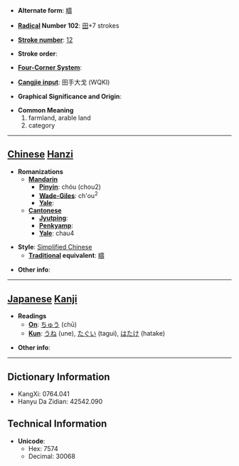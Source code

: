 * '''Alternate form''': [[疇]]

* '''[[Wiktionary:Chinese radical index| Radical]] Number 102''': [[Wiktionary:Chinese radical index 田|田]]+7 strokes

* '''[[Wiktionary:Chinese total strokes index|Stroke number]]''': [[Wiktionary:Chinese total strokes index 12|12]]

* '''Stroke order''': 

* '''[[Wiktionary:Chinese four corner index|Four-Corner System]]''': 

* '''[[Wiktionary:Chinese Cangjie index|Cangjie input]]''': 田手大戈 (WQKI)

* '''Graphical Significance and Origin''': 

* '''Common Meaning'''
*#farmland, arable land
*# category


----

== [[Chinese]] [[Hanzi]] ==

* '''Romanizations'''
** '''[[Mandarin]]'''
*** '''[[Pinyin]]''': chóu (chou2)
*** '''[[Wade-Giles]]''': ch'ou<sup>2</sup>
*** '''[[Yale]]''': 
** '''[[Cantonese]]'''
*** '''[[Jyutping]]''':
*** '''[[Penkyamp]]''': 
*** '''[[Yale]]''': chau4

* '''Style''': [[Simplified Chinese]] 
** '''[[Traditional Chinese|Traditional]] equivalent''': [[疇]]

* '''Other info''': 

----

== [[Japanese]] [[Kanji]] ==

* '''Readings'''
** '''[[On]]''': [[ちゅう]] (chū)
** '''[[Kun]]''': [[うね]] (une), [[たぐい]] (tagui), [[はたけ]] (hatake)

* '''Other info''':  

----

== Dictionary Information ==

* KangXi: 0764.041
* Hanyu Da Zidian: 42542.090

== Technical Information ==

* '''Unicode''':
** Hex: 7574
** Decimal: 30068